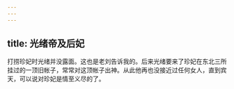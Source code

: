 ```yaml
---
---
---
```

title: 光绪帝及后妃
---



打捞珍妃时光绪并没露面。这也是老刘告诉我的。后来光绪要来了珍妃在东北三所挂过的一顶旧帐子，常常对这顶帐子出神。从此他再也没接近过任何女人，直到宾天，可以说对珍妃是情至义尽的了。